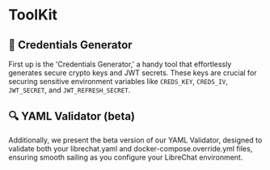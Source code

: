 # ToolKit

## 🔐 Credentials Generator
First up is the 'Credentials Generator,' a handy tool that effortlessly generates secure crypto keys and JWT secrets. 
These keys are crucial for securing sensitive environment variables like `CREDS_KEY`, `CREDS_IV`, `JWT_SECRET`, and `JWT_REFRESH_SECRET`. 

<Cards>
<Cards.Card icon="🔐&nbsp;&ensp;" title="Credentials Generator" href="/toolkit/creds_generator" />
</Cards>


## 🔍 YAML Validator (beta)
Additionally, we present the beta version of our YAML Validator, designed to validate both your librechat.yaml and docker-compose.override.yml files, ensuring smooth sailing as you configure your LibreChat environment. 

<Cards>
<Cards.Card icon="🔍&nbsp;&ensp;" title="YAML Validator" href="/toolkit/yaml_checker" />
</Cards>

